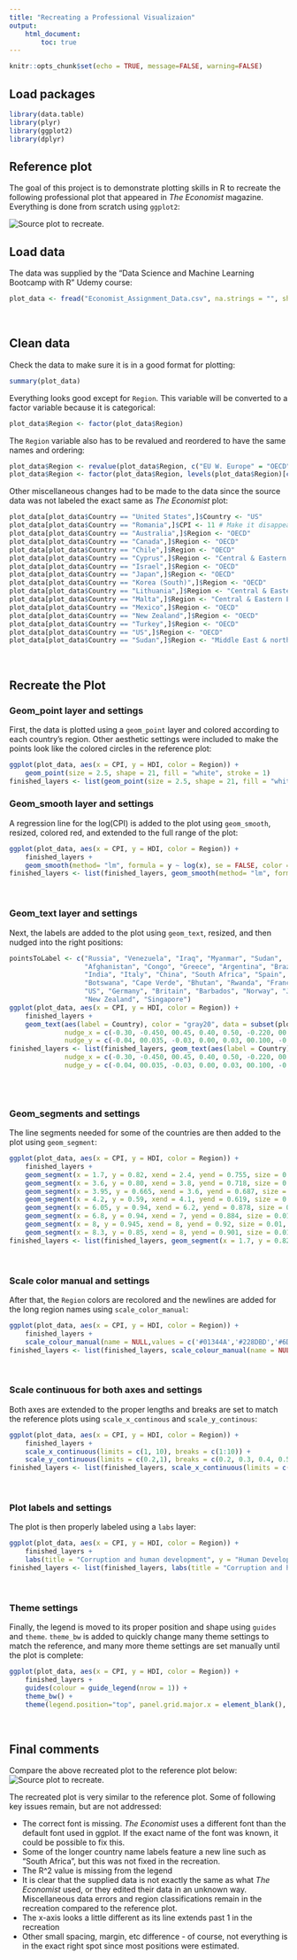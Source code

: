 ```yaml
---
title: "Recreating a Professional Visualizaion"
output: 
    html_document:
        toc: true
---
```

```r
knitr::opts_chunk$set(echo = TRUE, message=FALSE, warning=FALSE)
```

## Load packages 
```r
library(data.table)
library(plyr)
library(ggplot2)
library(dplyr)
```

## Reference plot
The goal of this project is to demonstrate plotting skills in R to recreate the following professional plot that appeared in <i>The Economist</i> magazine. Everything is done from scratch using `ggplot2`:


![Source plot to recreate.](/Users/cojamalo/Documents/GitHub/DATA-ADV-GGPLOT2-Project/Economist1.png)
<br>

## Load data
The data was supplied by the "Data Science and Machine Learning Bootcamp with R" Udemy course:
```r
plot_data <- fread("Economist_Assignment_Data.csv", na.strings = "", showProgress = FALSE) %>% tbl_df
```
<br>

## Clean data
Check the data to make sure it is in a good format for plotting:
```r
summary(plot_data)
```

Everything looks good except for `Region`. This variable will be converted to a factor variable because it is categorical:
```r
plot_data$Region <- factor(plot_data$Region)
```

The `Region` variable also has to be revalued and reordered to have the same names and ordering:
```r
plot_data$Region <- revalue(plot_data$Region, c("EU W. Europe" = "OECD" , "Americas" = "Americas", "Asia Pacific" = "Asia & Oceania", "East EU Cemt Asia" = "Central & Eastern Europe", "MENA" = "Middle East & north Africa", "SSA" = "Sub-Saharan Africa"))
plot_data$Region <- factor(plot_data$Region, levels(plot_data$Region)[c(4, 1:3, 5:6)])
```

Other miscellaneous changes had to be made to the data since the source data was not labeled the exact same as <i>The Economist</i> plot:
```r
plot_data[plot_data$Country == "United States",]$Country <- "US"
plot_data[plot_data$Country == "Romania",]$CPI <- 11 # Make it disappear (Could be different data for why its missing)
plot_data[plot_data$Country == "Australia",]$Region <- "OECD"
plot_data[plot_data$Country == "Canada",]$Region <- "OECD"
plot_data[plot_data$Country == "Chile",]$Region <- "OECD"
plot_data[plot_data$Country == "Cyprus",]$Region <- "Central & Eastern Europe"
plot_data[plot_data$Country == "Israel",]$Region <- "OECD"
plot_data[plot_data$Country == "Japan",]$Region <- "OECD"
plot_data[plot_data$Country == "Korea (South)",]$Region <- "OECD"
plot_data[plot_data$Country == "Lithuania",]$Region <- "Central & Eastern Europe"
plot_data[plot_data$Country == "Malta",]$Region <- "Central & Eastern Europe"
plot_data[plot_data$Country == "Mexico",]$Region <- "OECD"
plot_data[plot_data$Country == "New Zealand",]$Region <- "OECD"
plot_data[plot_data$Country == "Turkey",]$Region <- "OECD"
plot_data[plot_data$Country == "US",]$Region <- "OECD"
plot_data[plot_data$Country == "Sudan",]$Region <- "Middle East & north Africa"
```
<br>

## Recreate the Plot

### Geom_point layer and settings
First, the data is plotted using a `geom_point` layer and colored according to each country's region. Other aesthetic settings were included to make the points look like the colored circles in the reference plot:
```r
ggplot(plot_data, aes(x = CPI, y = HDI, color = Region)) + 
    geom_point(size = 2.5, shape = 21, fill = "white", stroke = 1)
finished_layers <- list(geom_point(size = 2.5, shape = 21, fill = "white", stroke = 1))
```

### Geom_smooth layer and settings
A regression line for the log(CPI) is added to the plot using `geom_smooth`, resized, colored red, and extended to the full range of the plot:
```r
ggplot(plot_data, aes(x = CPI, y = HDI, color = Region)) + 
    finished_layers +
    geom_smooth(method= "lm", formula = y ~ log(x), se = FALSE, color = "red", size = 0.5, fullrange = TRUE)
finished_layers <- list(finished_layers, geom_smooth(method= "lm", formula = y ~ log(x), se = FALSE, color = "red", size = 0.5, fullrange = TRUE))
```
<br>

### Geom_text layer and settings
Next, the labels are added to the plot using `geom_text`, resized, and then nudged into the right positions:
```r
pointsToLabel <- c("Russia", "Venezuela", "Iraq", "Myanmar", "Sudan",
                   "Afghanistan", "Congo", "Greece", "Argentina", "Brazil",
                   "India", "Italy", "China", "South Africa", "Spain",
                   "Botswana", "Cape Verde", "Bhutan", "Rwanda", "France",
                   "US", "Germany", "Britain", "Barbados", "Norway", "Japan",
                   "New Zealand", "Singapore")
ggplot(plot_data, aes(x = CPI, y = HDI, color = Region)) + 
    finished_layers +
    geom_text(aes(label = Country), color = "gray20", data = subset(plot_data, Country %in% pointsToLabel), check_overlap = FALSE, size = (5/14)*9, 
              nudge_x = c(-0.30, -0.450, 00.45, 0.40, 0.50, -0.220, 00.00, 0.600, 00.60, -0.30, -0.50, 0.00, -0.40, 0.3, -0.25, 0.00, 00.50, -0.25, 0.40, 0.00, -1.00, 0.45, 00.45, 00.60, -0.40, -0.40, 0.00, -0.55),    
              nudge_y = c(-0.04, 00.035, -0.03, 0.00, 0.03, 00.100, -0.03, 0.005, -0.02, -0.03, 00.06, 0.06, 00.02, 0.0, 00.00, 0.05, -0.06, 00.04, 0.03, 0.04, 00.07, 0.02, -0.03, -0.04, 00.07, 00.03, 0.04, 00.03))
finished_layers <- list(finished_layers, geom_text(aes(label = Country), color = "gray20", data = subset(plot_data, Country %in% pointsToLabel), check_overlap = FALSE, size = (5/14)*9, 
              nudge_x = c(-0.30, -0.450, 00.45, 0.40, 0.50, -0.220, 00.00, 0.600, 00.60, -0.30, -0.50, 0.00, -0.40, 0.3, -0.25, 0.00, 00.50, -0.25, 0.40, 0.00, -1.00, 0.45, 00.45, 00.60, -0.40, -0.40, 0.00, -0.55),    
              nudge_y = c(-0.04, 00.035, -0.03, 0.00, 0.03, 00.100, -0.03, 0.005, -0.02, -0.03, 00.06, 0.06, 00.02, 0.0, 00.00, 0.05, -0.06, 00.04, 0.03, 0.04, 00.07, 0.02, -0.03, -0.04, 00.07, 00.03, 0.04, 00.03)))
      
```
<br>

### Geom_segments and settings
The line segments needed for some of the countries are then added to the plot using `geom_segment`:
```r
ggplot(plot_data, aes(x = CPI, y = HDI, color = Region)) + 
    finished_layers +
    geom_segment(x = 1.7, y = 0.82, xend = 2.4, yend = 0.755, size = 0.01, alpha = 0.7) + # Russia
    geom_segment(x = 3.6, y = 0.80, xend = 3.8, yend = 0.718, size = 0.01, alpha = 0.7) + # Brazil
    geom_segment(x = 3.95, y = 0.665, xend = 3.6, yend = 0.687, size = 0.01, alpha = 0.7) + # China
    geom_segment(x = 4.2, y = 0.59, xend = 4.1, yend = 0.619, size = 0.01, alpha = 0.7) + # South Africa
    geom_segment(x = 6.05, y = 0.94, xend = 6.2, yend = 0.878, size = 0.01, alpha = 0.7) + # Spain
    geom_segment(x = 6.8, y = 0.94, xend = 7, yend = 0.884, size = 0.01, alpha = 0.7) + # France
    geom_segment(x = 8, y = 0.945, xend = 8, yend = 0.92, size = 0.01, alpha = 0.7) + # Germany
    geom_segment(x = 8.3, y = 0.85, xend = 8, yend = 0.901, size = 0.01, alpha = 0.7) # Japan
finished_layers <- list(finished_layers, geom_segment(x = 1.7, y = 0.82, xend = 2.4, yend = 0.755, size = 0.01, alpha = 0.7), geom_segment(x = 3.6, y = 0.80, xend = 3.8, yend = 0.718, size = 0.01, alpha = 0.7),geom_segment(x = 3.95, y = 0.665, xend = 3.6, yend = 0.687, size = 0.01, alpha = 0.7), geom_segment(x = 4.2, y = 0.59, xend = 4.1, yend = 0.619, size = 0.01, alpha = 0.7), geom_segment(x = 6.05, y = 0.94, xend = 6.2, yend = 0.878, size = 0.01, alpha = 0.7), geom_segment(x = 6.8, y = 0.94, xend = 7, yend = 0.884, size = 0.01, alpha = 0.7), geom_segment(x = 8, y = 0.945, xend = 8, yend = 0.92, size = 0.01, alpha = 0.7), geom_segment(x = 8.3, y = 0.85, xend = 8, yend = 0.901, size = 0.01, alpha = 0.7))
```
<br>

### Scale color manual and settings
After that, the `Region` colors are recolored and the newlines are added for the long region names using `scale_color_manual`:
```r
ggplot(plot_data, aes(x = CPI, y = HDI, color = Region)) + 
    finished_layers +
    scale_colour_manual(name = NULL,values = c('#01344A','#228DBD','#6DBBD8','#1B6E64','#D24131','#621107'), labels = c("OECD","Americas","Asia & \nOceania","Central & \nEastern Europe","Middle East & \nnorth Africa", "Sub-Saharan \nAfrica"))
finished_layers <- list(finished_layers, scale_colour_manual(name = NULL,values = c('#01344A','#228DBD','#6DBBD8','#1B6E64','#D24131','#621107'), labels = c("OECD","Americas","Asia & \nOceania","Central & \nEastern Europe","Middle East & \nnorth Africa", "Sub-Saharan \nAfrica")))
```
<br>

### Scale continuous for both axes and settings
Both axes are extended to the proper lengths and breaks are set to match the reference plots using `scale_x_continous` and `scale_y_continous`: 
```r
ggplot(plot_data, aes(x = CPI, y = HDI, color = Region)) + 
    finished_layers +
    scale_x_continuous(limits = c(1, 10), breaks = c(1:10)) +
    scale_y_continuous(limits = c(0.2,1), breaks = c(0.2, 0.3, 0.4, 0.5, 0.6, 0.7, 0.8, 0.9, 1.0))
finished_layers <- list(finished_layers, scale_x_continuous(limits = c(1, 10), breaks = c(1:10)), scale_y_continuous(limits = c(0.2,1), breaks = c(0.2, 0.3, 0.4, 0.5, 0.6, 0.7, 0.8, 0.9, 1.0)))   
```
<br>

### Plot labels and settings
The plot is then properly labeled using a `labs` layer:
```r
ggplot(plot_data, aes(x = CPI, y = HDI, color = Region)) + 
    finished_layers +
    labs(title = "Corruption and human development", y = "Human Development Index, 2011 (1=best)", x = "Corruption Perceptions Index, 2011 (10=least corrupt)", caption = "Sources: Transparency International; UN Development Report")
finished_layers <- list(finished_layers, labs(title = "Corruption and human development", y = "Human Development Index, 2011 (1=best)", x = "Corruption Perceptions Index, 2011 (10=least corrupt)", caption = "Sources: Transparency International; UN Development Report")) 
```
<br>

### Theme settings
Finally, the legend is moved to its proper position and shape using `guides` and `theme`. `theme_bw` is added to quickly change many theme settings to match the reference, and many more theme settings are set manually until the plot is complete:
```r
ggplot(plot_data, aes(x = CPI, y = HDI, color = Region)) + 
    finished_layers +
    guides(colour = guide_legend(nrow = 1)) +
    theme_bw() +
    theme(legend.position="top", panel.grid.major.x = element_blank(), panel.grid.minor.x = element_blank(), panel.grid.minor.y = element_blank(), legend.justification = 0, plot.title = element_text(face = 'bold'), axis.title = element_text(face = 'italic', size = 8), plot.caption = element_text(size = 8, hjust = 0), panel.border = element_blank(), axis.line.x = element_line(color = "black"), axis.ticks.y = element_blank(), axis.ticks.length=unit(-0.1, "cm"),axis.text.x = element_text(margin=unit(c(0.5,0.5,0,0), "cm")))
```
<br>


## Final comments
Compare the above recreated plot to the reference plot below:
![Source plot to recreate.](/Users/cojamalo/Documents/GitHub/DATA-ADV-GGPLOT2-Project/Economist1.png)

The recreated plot is very similar to the reference plot. Some of following key issues remain, but are not addressed:

* The correct font is missing. <i>The Economist</i> uses a different font than the default font used in ggplot. If the exact name of the font was known, it could be possible to fix this.
* Some of the longer country name labels feature a new line such as "South Africa", but this was not fixed in the recreation.
* The R^2 value is missing from the legend
* It is clear that the supplied data is not exactly the same as what <i>The Economist</i> used, or they edited their data in an unknown way. Miscellaneous data errors and region classifications remain in the recreation compared to the reference plot.
* The x-axis looks a little different as its line extends past 1 in the recreation
* Other small spacing, margin, etc difference - of course, not everything is in the exact right spot since most positions were estimated.
